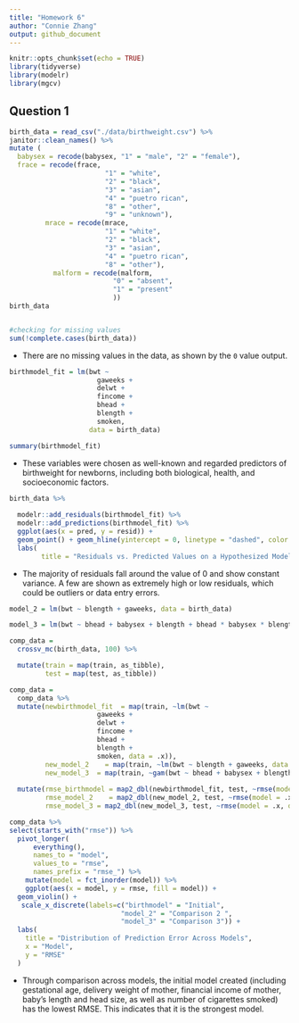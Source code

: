 ```yaml
---
title: "Homework 6"
author: "Connie Zhang"
output: github_document
---
```


```r
knitr::opts_chunk$set(echo = TRUE)
library(tidyverse)
library(modelr)
library(mgcv)
```

## Question 1
```r
birth_data = read_csv("./data/birthweight.csv") %>% 
janitor::clean_names() %>%
mutate (
  babysex = recode(babysex, "1" = "male", "2" = "female"),
  frace = recode(frace,
                        "1" = "white",
                        "2" = "black",
                        "3" = "asian",
                        "4" = "puetro rican",
                        "8" = "other",
                        "9" = "unknown"),
         mrace = recode(mrace,
                        "1" = "white",
                        "2" = "black",
                        "3" = "asian",
                        "4" = "puetro rican",
                        "8" = "other"),
           malform = recode(malform, 
                          "0" = "absent",
                          "1" = "present"
                          ))  
birth_data


#checking for missing values 
sum(!complete.cases(birth_data))

```

* There are no missing values in the data, as shown by the `0` value output. 

```r
birthmodel_fit = lm(bwt ~ 
                      gaweeks + 
                      delwt + 
                      fincome +
                      bhead +
                      blength +
                      smoken, 
                    data = birth_data) 

summary(birthmodel_fit) 
```

* These variables were chosen as well-known and regarded predictors of birthweight for newborns, including both biological, health, and socioeconomic factors. 
```r
birth_data %>%
  
  modelr::add_residuals(birthmodel_fit) %>%
  modelr::add_predictions(birthmodel_fit) %>%
  ggplot(aes(x = pred, y = resid)) +
  geom_point() + geom_hline(yintercept = 0, linetype = "dashed", color = "blue") 
  labs(
        title = "Residuals vs. Predicted Values on a Hypothesized Model")

```

* The majority of residuals fall around the value of 0 and show constant variance. A few are shown as extremely high or low residuals, which could be outliers or data entry errors.  

```r
model_2 = lm(bwt ~ blength + gaweeks, data = birth_data) 

model_3 = lm(bwt ~ bhead + babysex + blength + bhead * babysex * blength, data = birth_data) 
```

```r
comp_data = 
  crossv_mc(birth_data, 100) %>%

  mutate(train = map(train, as_tibble),
         test = map(test, as_tibble)) 

comp_data = 
  comp_data %>% 
  mutate(newbirthmodel_fit  = map(train, ~lm(bwt ~ 
                      gaweeks + 
                      delwt + 
                      fincome + 
                      bhead + 
                      blength +
                      smoken, data = .x)),
         new_model_2    = map(train, ~lm(bwt ~ blength + gaweeks, data = .x)),
         new_model_3  = map(train, ~gam(bwt ~ bhead + babysex + blength + bhead * babysex * blength, data = as_tibble(.x)))) %>% 
  
  mutate(rmse_birthmodel = map2_dbl(newbirthmodel_fit, test, ~rmse(model = .x, data = .y)),
         rmse_model_2    = map2_dbl(new_model_2, test, ~rmse(model = .x, data = .y)),
         rmse_model_3 = map2_dbl(new_model_3, test, ~rmse(model = .x, data = .y))) 
```

```r
comp_data %>%
select(starts_with("rmse")) %>% 
  pivot_longer(
      everything(),
      names_to = "model", 
      values_to = "rmse",
      names_prefix = "rmse_") %>% 
    mutate(model = fct_inorder(model)) %>% 
    ggplot(aes(x = model, y = rmse, fill = model)) +
  geom_violin() + 
   scale_x_discrete(labels=c("birthmodel" = "Initial", 
                            "model_2" = "Comparison 2 ",
                            "model_3" = "Comparison 3")) +
  labs(
    title = "Distribution of Prediction Error Across Models",
    x = "Model",
    y = "RMSE"
  )

```

* Through comparison across models, the initial model created (including gestational age, delivery weight of mother, financial income of mother, baby's length and head size, as well as number of cigarettes smoked) has the lowest RMSE. This indicates that it is the strongest model.
